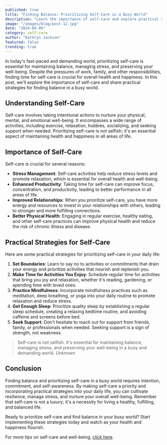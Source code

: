 ```yaml
---
published: true
title: "Finding Balance: Prioritizing Self-Care in a Busy World"
description: "Learn the importance of self-care and explore practical strategies for finding balance, managing stress, and prioritizing your well-being in a busy and demanding world."
image: "/images/blog/post-12.jpg"
date: "2024-04-09"
category: self-care
author: "Kathryn Jackson"
featured: false
trending: true
---
```


In today's fast-paced and demanding world, prioritizing self-care is essential for maintaining balance, managing stress, and preserving your well-being. Despite the pressures of work, family, and other responsibilities, finding time for self-care is crucial for overall health and happiness. In this post, we'll explore the importance of self-care and share practical strategies for finding balance in a busy world.

## Understanding Self-Care

Self-care involves taking intentional actions to nurture your physical, mental, and emotional well-being. It encompasses a wide range of activities, including exercise, relaxation, hobbies, socializing, and seeking support when needed. Prioritizing self-care is not selfish; it's an essential aspect of maintaining health and happiness in all areas of life.

## Importance of Self-Care

Self-care is crucial for several reasons:

- **Stress Management**: Self-care activities help reduce stress levels and promote relaxation, which is essential for overall health and well-being.
- **Enhanced Productivity**: Taking time for self-care can improve focus, concentration, and productivity, leading to better performance in all areas of life.
- **Improved Relationships**: When you prioritize self-care, you have more energy and resources to invest in your relationships with others, leading to stronger and more fulfilling connections.
- **Better Physical Health**: Engaging in regular exercise, healthy eating, and other self-care practices can improve physical health and reduce the risk of chronic illness and disease.

## Practical Strategies for Self-Care

Here are some practical strategies for prioritizing self-care in your daily life:

1. **Set Boundaries**: Learn to say no to activities or commitments that drain your energy and prioritize activities that nourish and replenish you.
2. **Make Time for Activities You Enjoy**: Schedule regular time for activities that bring you joy and relaxation, whether it's reading, gardening, or spending time with loved ones.
3. **Practice Mindfulness**: Incorporate mindfulness practices such as meditation, deep breathing, or yoga into your daily routine to promote relaxation and reduce stress.
4. **Get Enough Sleep**: Prioritize quality sleep by establishing a regular sleep schedule, creating a relaxing bedtime routine, and avoiding caffeine and screens before bed.
5. **Seek Support**: Don't hesitate to reach out for support from friends, family, or professionals when needed. Seeking support is a sign of strength, not weakness.

>Self-care is not selfish. It's essential for maintaining balance, managing stress, and preserving your well-being in a busy and demanding world.
<cite>Unknown</cite>

## Conclusion

Finding balance and prioritizing self-care in a busy world requires intention, commitment, and self-awareness. By making self-care a priority and incorporating practical strategies into your daily life, you can cultivate resilience, manage stress, and nurture your overall well-being. Remember that self-care is not a luxury; it's a necessity for living a healthy, fulfilling, and balanced life.

Ready to prioritize self-care and find balance in your busy world? Start implementing these strategies today and watch as your health and happiness flourish.

For more tips on self-care and well-being, [click here](#!).
